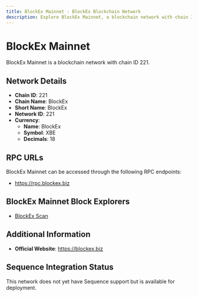 ```yaml
--- 
title: BlockEx Mainnet - BlockEx Blockchain Network
description: Explore BlockEx Mainnet, a blockchain network with chain ID 221. Learn about its native currency, BlockEx, and how to interact with the network.
---
```


# BlockEx Mainnet

BlockEx Mainnet is a blockchain network with chain ID 221.

## Network Details

- **Chain ID**: 221
- **Chain Name**: BlockEx
- **Short Name**: BlockEx
- **Network ID**: 221
- **Currency**: 
  - **Name**: BlockEx
  - **Symbol**: XBE
  - **Decimals**: 18

## RPC URLs

BlockEx Mainnet can be accessed through the following RPC endpoints:

- https://rpc.blockex.biz

## BlockEx Mainnet Block Explorers

- [BlockEx Scan](http://explorer.blockex.biz)

## Additional Information

- **Official Website**: https://blockex.biz

## Sequence Integration Status

This network does not yet have Sequence support but is available for deployment.

